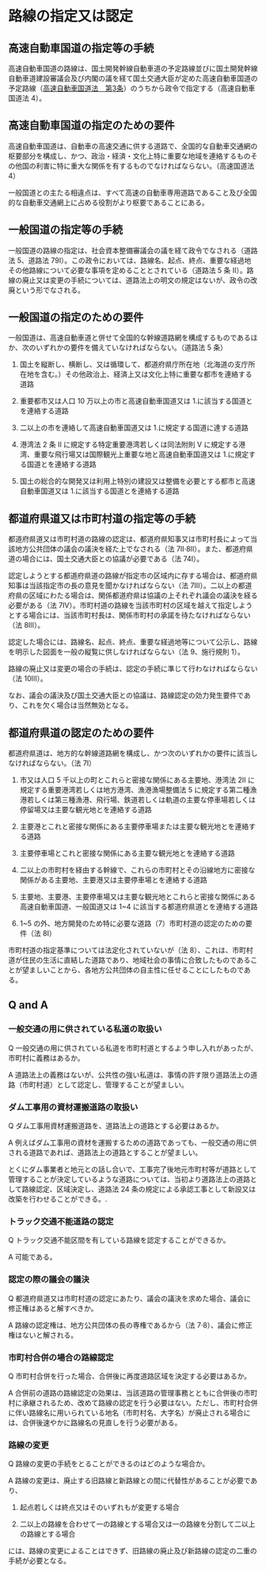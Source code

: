 
# 路線の指定又は認定

## 高速自動車国道の指定等の手続

高速自動車国道の路線は、国土開発幹線自動車道の予定路線並びに国土開発幹線自動車道建設審議会及び内閣の議を経て国土交通大臣が定めた高速自動車国道の予定路線（[高速自動車国道法　第3条](https://elaws.e-gov.go.jp/document?lawid=332AC0000000079#Mp-At_3)）のうちから政令で指定する（高速自動車国道法 4）。

## 高速自動車国道の指定のための要件

高速自動車国道は、自動車の高速交通に供する道路で、全国的な自動車交通網の枢要部分を構成し、かつ、政治・経済・文化上特に重要な地域を連絡するものその他国の利害に特に重大な関係を有するものでなければならない。（高速国道法 4）

一般国道との主たる相違点は、すべて高速の自動車専用道路であること及び全国的な自動車交通網上に占める役割がより枢要であることにある。

## 一般国道の指定等の手続

一般国道の路線の指定は、社会資本整備審議会の議を経て政令でなされる（道路法 5、道路法 79Ⅰ）。この政令においては、路線名、起点、終点、重要な経過地その他路線について必要な事項を定めることとされている（道路法 5 条 Ⅱ）。路線の廃止又は変更の手続については、道路法上の明文の規定はないが、政令の改廃という形でなされる。

## 一般国道の指定のための要件

一般国道は、高速自動車道と併せて全国的な幹線道路網を構成するものであるほか、次のいずれかの要件を備えていなければならない。（道路法 5 条）

1. 国土を縦断し、横断し、又は循環して、都道府県庁所在地（北海道の支庁所在地を含む。）その他政治上、経済上又は文化上特に重要な都市を連絡する道路

1. 重要都市又は人口 10 万以上の市と高速自動車国道又は 1.に該当する国道とを連絡する道路

1. 二以上の市を連絡して高速自動車国道又は 1.に規定する国道に達する道路

1. 港湾法 2 条 Ⅱ に規定する特定重要港湾若しくは同法附則 V に規定する港湾、重要な飛行場又は国際観光上重要な地と高速自動車国道又は 1.に規定する国道とを連絡する道路

1. 国土の総合的な開発又は利用上特別の建設又は整備を必要とする都市と高速自動車国道又は 1.に該当する国道とを連絡する道路

## 都道府県道又は市町村道の指定等の手続

都道府県道又は市町村道の路線の認定は、都道府県知事又は市町村長によって当該地方公共団体の議会の議決を経た上でなされる（法 7Ⅱ·8Ⅱ）。また、都道府県道の場合には、国土交通大臣との協議が必要である（法 74I）。

認定しようとする都道府県道の路線が指定市の区域内に存する場合は、都道府県知事は当該指定市の長の意見を聞かなければならない（法 7Ⅲ）。二以上の都道府県の区域にわたる場合は、関係都道府県は協議の上それぞれ議会の議決を経る必要がある（法 7Ⅳ）。市町村道の路線を当該市町村の区域を越えて指定しようとする場合には、当該市町村長は、関係市町村の承諾を待たなければならない（法 8Ⅲ）。

認定した場合には、路線名、起点、終点、重要な経過地等について公示し、路線を明示した図面を一般の縦覧に供しなければならない（法 9、施行規則 1）。

路線の廃止又は変更の場合の手続は、認定の手続に準じて行わなければならない（法 10Ⅲ）。

なお、議会の議決及び国土交通大臣との協議は、路線認定の効力発生要件であり、これを欠く場合は当然無効となる。

## 都道府県道の認定のための要件

都道府県道は、地方的な幹線道路網を構成し、かつ次のいずれかの要件に該当しなければならない。（法 7Ⅰ）

1. 市又は人口 5 千以上の町とこれらと密接な関係にある主要地、港湾法 2Ⅱ に規定する重要港湾若しくは地方港湾、漁港漁場整備法 5 に規定する第二種漁港若しくは第三種漁港、飛行場、鉄道若しくは軌道の主要な停車場若しくは停留場又は主要な観光地とを連絡する道路

2. 主要港とこれと密接な関係にある主要停車場または主要な観光地とを連絡する道路

3. 主要停車場とこれと密接な関係にある主要な観光地とを連絡する道路

4. 二以上の市町村を経由する幹線で、これらの市町村とその沿線地方に密接な関係がある主要地、主要港又は主要停車場とを連絡する道路

5. 主要地、主要港、主要停車場又は主要な観光地とこれらと密接な関係にある高速自動車国道、一般国道又は 1~4 に該当する都道府県道とを連絡する道路

6. 1~5 の外、地方開発のため特に必要な道路（7）市町村道の認定のための要件（法 8Ⅰ）

市町村道の指定基準については法定化されていないが（法 8）、これは、市町村道が住民の生活に直結した道路であり、地域社会の事情に合致したものであることが望ましいことから、各地方公共団体の自主性に任せることにしたものである。

## Q and A

### 一般交通の用に供されている私道の取扱い

Q 一般交通の用に供されている私道を市町村道とするよう申し入れがあったが、市町村に義務はあるか。

A 道路法上の義務はないが、公共性の強い私道は、事情の許す限り道路法上の道路（市町村道）として認定し、管理することが望ましい。

### ダム工事用の資材運搬道路の取扱い

Q ダム工事用資材運搬道路を、道路法上の道路とする必要はあるか。

A 例えばダム工事用の資材を運搬するための道路であっても、一般交通の用に供される道路であれば、道路法上の道路とすることが望ましい。

とくにダム事業者と地元との話し合いで、工事完了後地元市町村等が道路として管理することが決定しているような道路については、当初より道路法上の道路として路線認定、区域決定し、道路法 24 条の規定による承認工事として新設又は改築を行わせることができる。.

### トラック交通不能道路の認定

Q トラック交通不能区間を有している路線を認定することができるか。

A 可能である。

### 認定の際の議会の議決

Q 都道府県道又は市町村道の認定にあたり、議会の議決を求めた場合、議会に修正権はあると解すべきか。

A 路線の認定権は、地方公共団体の長の専権であるから（法 7·8）、議会に修正権はないと解される。

### 市町村合併の場合の路線認定

Q 市町村合併を行った場合、合併後に再度道路区域を決定する必要はあるか。

A 合併前の道路の路線認定の効果は、当該道路の管理事務とともに合併後の市町村に承継されるため、改めて路線の認定を行う必要はない。ただし、市町村合併に伴い路線名に用いられている地名（市町村名、大字名）が廃止される場合には、合併後速やかに路線名の見直しを行う必要がある。

### 路線の変更

Q 路線の変更の手続をとることができるのはどのような場合か。

A 路線の変更は、廃止する旧路線と新路線との間に代替性があることが必要であり、

1. 起点若しくは終点又はそのいずれもが変更する場合

2. 二以上の路線を合わせて一の路線とする場合又は一の路線を分割して二以上の路線とする場合

には、路線の変更によることはできず、旧路線の廃止及び新路線の認定の二重の手続が必要となる。
